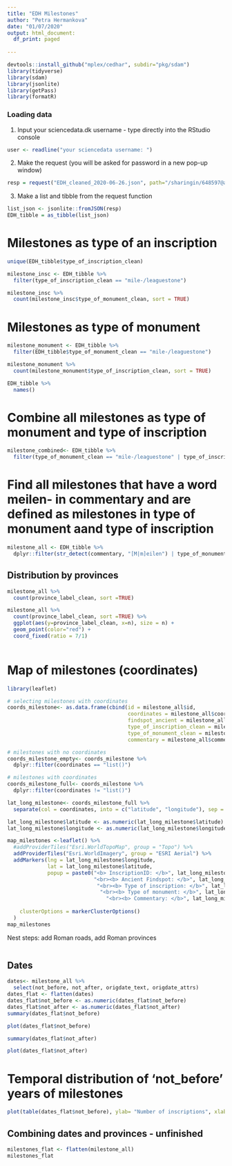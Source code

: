 ```yaml
---
title: "EDH Milestones"
author: "Petra Hermankova"
date: "01/07/2020"
output: html_document:
  df_print: paged
    
---
```


```r
devtools::install_github("mplex/cedhar", subdir="pkg/sdam")
library(tidyverse)
library(sdam)
library(jsonlite)
library(getPass)
library(formatR)
```

### Loading data

1. Input your sciencedata.dk username - type directly into the RStudio console
```r
user <- readline("your sciencedata username: ")
```

2. Make the request (you will be asked for password in a new pop-up window)
```r
resp = request("EDH_cleaned_2020-06-26.json", path="/sharingin/648597@au.dk/SDAM_root/SDAM_data/EDH/", method="GET", cred=c(user, getPass("your sciencedata password: ")))
```

3. Make a list and tibble from the request function
```r
list_json <- jsonlite::fromJSON(resp)
EDH_tibble = as_tibble(list_json)
```

# Milestones as type of an inscription

```r
unique(EDH_tibble$type_of_inscription_clean)
```
```r
milestone_insc <- EDH_tibble %>% 
  filter(type_of_inscription_clean == "mile-/leaguestone")
```

```r
milestone_insc %>% 
  count(milestone_insc$type_of_monument_clean, sort = TRUE)
```

# Milestones as type of monument

```r
milestone_monument <- EDH_tibble %>% 
  filter(EDH_tibble$type_of_monument_clean == "mile-/leaguestone")
```

```r
milestone_monument %>% 
  count(milestone_monument$type_of_inscription_clean, sort = TRUE)
```

```r
EDH_tibble %>% 
  names()
```

# Combine all milestones as type of monument and type of inscription
```r
milestone_combined<- EDH_tibble %>% 
  filter(type_of_monument_clean == "mile-/leaguestone" | type_of_inscription_clean == "mile-/leaguestone") 
```

# Find all milestones that have a word meilen- in commentary and are defined as milestones in type of monument aand type of inscription
```r
milestone_all <- EDH_tibble %>%  
  dplyr::filter(str_detect(commentary, "[M|m]eilen") | type_of_monument_clean == "mile-/leaguestone" | type_of_inscription_clean == "mile-/leaguestone" ) 
```

## Distribution by provinces

```r
milestone_all %>% 
  count(province_label_clean, sort =TRUE)
```

```r
milestone_all %>% 
  count(province_label_clean, sort =TRUE) %>% 
  ggplot(aes(y=province_label_clean, x=n), size = n) +
  geom_point(color="red") +
  coord_fixed(ratio = 7/1)
  
```

# Map of milestones (coordinates)




```r
library(leaflet)
```

```r
# selecting milestones with coordinates 
coords_milestone<- as.data.frame(cbind(id = milestone_all$id, 
                                       coordinates = milestone_all$coordinates, 
                                       findspot_ancient = milestone_all$findspot_ancient,
                                       type_of_inscription_clean = milestone_all$type_of_inscription_clean, 
                                       type_of_monument_clean = milestone_all$type_of_monument_clean, 
                                       commentary = milestone_all$commentary))

# milestones with no coordinates
coords_milestone_empty<- coords_milestone %>% 
  dplyr::filter(coordinates == "list()")

# milestones with coordinates
coords_milestone_full<- coords_milestone %>% 
  dplyr::filter(coordinates != "list()")

lat_long_milestone<- coords_milestone_full %>% 
  separate(col = coordinates, into = c("latitude", "longitude"), sep = ",")

lat_long_milestone$latitude <- as.numeric(lat_long_milestone$latitude)
lat_long_milestone$longitude <- as.numeric(lat_long_milestone$longitude)
```

```r
map_milestones <-leaflet() %>%
  #addProviderTiles("Esri.WorldTopoMap", group = "Topo") %>%
  addProviderTiles("Esri.WorldImagery", group = "ESRI Aerial") %>%
  addMarkers(lng = lat_long_milestone$longitude, 
             lat = lat_long_milestone$latitude,
             popup = paste0("<b> InscriptionID: </b>", lat_long_milestone$id, 
                            "<br><b> Ancient Findspot: </b>", lat_long_milestone$findspot_ancient,
                             "<br><b> Type of inscription: </b>", lat_long_milestone$type_of_inscription_clean,
                              "<br><b> Type of monument: </b>", lat_long_milestone$type_of_monument_clean,
                                "<br><b> Commentary: </b>", lat_long_milestone$commentary),
             
    clusterOptions = markerClusterOptions()
  )
map_milestones
```


Nest steps: add Roman roads, add Roman provinces

```r

```











## Dates
```r
dates<- milestone_all %>% 
  select(not_before, not_after, origdate_text, origdate_attrs) 
dates_flat <- flatten(dates)
dates_flat$not_before <- as.numeric(dates_flat$not_before)
dates_flat$not_after <- as.numeric(dates_flat$not_after)
summary(dates_flat$not_before)
```

```r
plot(dates_flat$not_before)
```

```r
summary(dates_flat$not_after)
```
```r
plot(dates_flat$not_after)
```

# Temporal distribution of 'not_before' years of milestones
```r
plot(table(dates_flat$not_before), ylab= "Number of inscriptions", xlab="'Not before' YEAR")
```

## Combining dates and provinces - unfinished

```r
milestones_flat <- flatten(milestone_all)
milestones_flat
```


